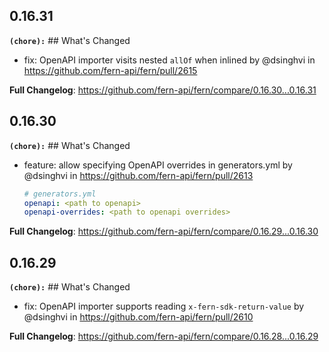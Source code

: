 ## 0.16.31
**`(chore):`** ## What's Changed
* fix: OpenAPI importer visits nested `allOf` when inlined by @dsinghvi in https://github.com/fern-api/fern/pull/2615


**Full Changelog**: https://github.com/fern-api/fern/compare/0.16.30...0.16.31

## 0.16.30
**`(chore):`** ## What's Changed
* feature: allow specifying OpenAPI overrides in generators.yml by @dsinghvi in https://github.com/fern-api/fern/pull/2613
  ```yaml
  # generators.yml 
  openapi: <path to openapi> 
  openapi-overrides: <path to openapi overrides> 
  ```


**Full Changelog**: https://github.com/fern-api/fern/compare/0.16.29...0.16.30

## 0.16.29
**`(chore):`** ## What's Changed
* fix: OpenAPI importer supports reading `x-fern-sdk-return-value` by @dsinghvi in https://github.com/fern-api/fern/pull/2610


**Full Changelog**: https://github.com/fern-api/fern/compare/0.16.28...0.16.29

